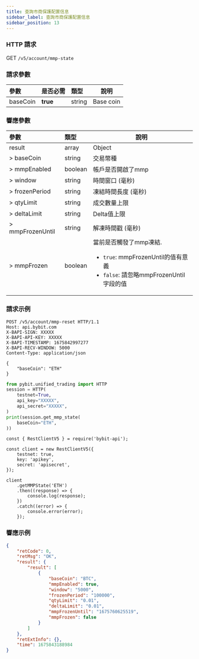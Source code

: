 ```yaml
---
title: 查詢市商保護配置信息
sidebar_label: 查詢市商保護配置信息
sidebar_position: 13
---
```


### HTTP 請求
GET `/v5/account/mmp-state`

### 請求參數
| 參數 | 是否必需 | 類型 | 說明|
|:----- |:-------|:-----|------ |
|baseCoin |**true** |string |Base coin|

### 響應參數
| 參數 | 類型 | 說明|
|:----- |:-----|----- |
|result |array |Object |
|> baseCoin |string |交易幣種|
|> mmpEnabled |boolean |帳戶是否開啟了mmp|
|> window |string |時間窗口 (毫秒)|
|> frozenPeriod |string |凍結時間長度 (毫秒)|
|> qtyLimit |string |成交數量上限|
|> deltaLimit |string |Delta值上限|
|> mmpFrozenUntil |string |解凍時間戳 (毫秒)|
|> mmpFrozen |boolean |當前是否觸發了mmp凍結. <ul><li>`true`: mmpFrozenUntil的值有意義</li><li>`false`: 請忽略mmpFrozenUntil字段的值</li></ul>|

### 請求示例
<Tabs groupId="programming-languages">
<TabItem value="http" label="HTTP">

```http
POST /v5/account/mmp-reset HTTP/1.1
Host: api.bybit.com
X-BAPI-SIGN: XXXXX
X-BAPI-API-KEY: XXXXX
X-BAPI-TIMESTAMP: 1675842997277
X-BAPI-RECV-WINDOW: 5000
Content-Type: application/json

{
    "baseCoin": "ETH"
}
```

</TabItem>
<TabItem value="python" label="Python">

```python
from pybit.unified_trading import HTTP
session = HTTP(
    testnet=True,
    api_key="XXXXX",
    api_secret="XXXXX",
)
print(session.get_mmp_state(
    baseCoin="ETH",
))
```

</TabItem>
<TabItem value="Node" label="Node.js">

```n4js
const { RestClientV5 } = require('bybit-api');

const client = new RestClientV5({
    testnet: true,
    key: 'apikey',
    secret: 'apisecret',
});

client
    .getMMPState('ETH')
    .then((response) => {
        console.log(response);
    })
    .catch((error) => {
        console.error(error);
    });
```

</TabItem>
</Tabs>

### 響應示例

```json
{
    "retCode": 0,
    "retMsg": "OK",
    "result": {
        "result": [
            {
                "baseCoin": "BTC",
                "mmpEnabled": true,
                "window": "5000",
                "frozenPeriod": "100000",
                "qtyLimit": "0.01",
                "deltaLimit": "0.01",
                "mmpFrozenUntil": "1675760625519",
                "mmpFrozen": false
            }
        ]
    },
    "retExtInfo": {},
    "time": 1675843188984
}
```
